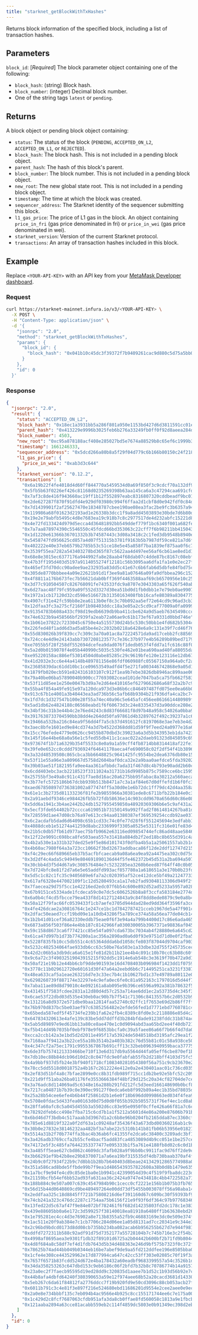 ```yaml
---
title: "starknet_getBlockWithTxHashes"
---
```



Returns block information of the specified block, including a list of transaction hashes.

## Parameters

`block_id`: [*Required*] The block parameter object containing one of the following:

- `block_hash`: (string) Block hash.
- `block_number`: (integer) Decimal block number.
- One of the string tags `latest` or `pending`.

## Returns

A block object or pending block object containing:

- `status`: The status of the block (`PENDING`, `ACCEPTED_ON_L2`, `ACCEPTED_ON_L1`, or `REJECTED`).
- `block_hash`: The block hash.
  This is not included in a pending block object.
- `parent_hash`: The hash of this block's parent.
- `block_number`: The block number.
  This is not included in a pending block object.
- `new_root`: The new global state root.
  This is not included in a pending block object.
- `timestamp`: The time at which the block was created.
- `sequencer_address`: The Starknet identity of the sequencer submitting this block.
- `l1_gas_price`: The price of L1 gas in the block.
  An object containing `price_in_fri` (gas price denominated in fri) or `price_in_wei` (gas price
  denominated in wei).
- `starknet_version`: Version of the current Starknet protocol.
- `transactions`: An array of transaction hashes included in this block.

## Example

Replace `<YOUR-API-KEY>` with an API key from your [MetaMask Developer dashboard](https://infura.io/dashboard).

### Request

<Tabs>
<TabItem value="curl">

```bash
curl https://starknet-mainnet.infura.io/v3/<YOUR-API-KEY> \
  -X POST \
  -H "Content-Type: application/json" \
  -d '{
    "jsonrpc": "2.0",
    "method": "starknet_getBlockWithTxHashes",
    "params": {
      "block_id": {
        "block_hash": "0x041b10c45dc3f39372f7b9409261cac9d880c5d75a5bb077d028db20b1bd76c4"
      }
    },
    "id": 0
  }'
```

</TabItem>
</Tabs>

### Response

<Tabs>
<TabItem value="JSON">

```json
{
  "jsonrpc": "2.0",
  "result": {
    "status": "ACCEPTED_ON_L2",
    "block_hash": "0x18ec1a3931bb5a286f801a950e1153bd427d6d3811591cc01e6f074615a1f76",
    "parent_hash": "0x413229e9996b3025feb6b276a33249fb0ff0f92d8aeea284deb35ea4093dea2",
    "block_number": 4503,
    "new_root": "0xc95a878188acf408e285027bd5e7674a88529b8c65ef6c1999b3569aea8bc8",
    "timestamp": 1661246333,
    "sequencer_address": "0x5dcd266a80b8a5f29f04d779c6b166b80150c24f2180a75e82427242dab20a9",
    "l1_gas_price": {
      "price_in_wei": "0xab3d3c644"
    },
    "starknet_version": "0.12.2",
    "transactions": [
      "0x6a19b22f4fe4018d4d60ff844770a5459534d0a69f850f3c9cdcf70a132df94",
      "0x5fb5b63f0226ef426c81168d0235269398b63aa145ca6a3c47294caa691cfdc",
      "0x7af3c8de416f943660ac19ff1b12f552897eabc8316807320cddbeadf9bc01e",
      "0x2de627287f870f91dfd4e929df03980c994f6ffaa2d1cbf8d0e942fdf0c84d4",
      "0x7d1439901f2af25627470e18348787cbee190ae08ea3fac2be9fc3b6357a948",
      "0x119986a68f01623d2193ad1e26338b3dcc1f9a8add4503893e30bde7d6b80d1",
      "0x19e2e79abfb5495c4d8e7683ea19c918b7c8c2977517de4d232abfc15221d8f",
      "0x4e72fd133424d979d5ecca4d36481892bb549ddef779f1bc6340f001a682fe3",
      "0x7a7aa878974390c5546550c45fdcd66bd353063c22cff7f6b98211bb415043f",
      "0x1d1220e61366b36701332b3b74587443c3d08a3418c2c1fed3db9548b8940ec",
      "0x5458747fd956625cd857a4d07f51315b3781f9163b5b7987df59ce821a7d6f7",
      "0x402222e40e37eb6579b2785b53c51ce18e5e45a858f7ba1839ef875aa0f6c7f",
      "0x3539f55ea7282a543403278bd365f87c5622aa4d497ee56af6cb61ae8ed1d15",
      "0x68e8e3015ec6377176a944992fa8e28aab4f68dab07c4dde87bc8167c08ebf6",
      "0x47b3ff195d403d5197a9114055274f12181c56b3095aa6dfa1fa1e0e2ec27f6",
      "0x465ef3fd70dcc90adee9ae232935a83dd5c41e67c6b6fab6d5dbfe84fbd75c2",
      "0x305de8770bbbee4a09e22621b91d1f3ee9a81a07646a09fa9dfbbea296c152f",
      "0x4f8811a176b673fec7b56621dab0bff369f4463588aaf69cb6570956e10c25a",
      "0x3d77c910504507c826768091fe743533fdc9a8707e3043303a65f626f540ab0",
      "0x6d27aac48f79fc959a09f552d3327d30ea51bd0d1fb0dbb1e7e79eb0ae99077",
      "0x1972a1cb17120d32cd598e516672b31350163408fbb16cafe80389a83047755",
      "0x4907cf31e42fc59bb8e2ea6113b0ef8c3c70b092aa5ef72e64cd9c96ad3cb3e",
      "0x12dfaa3fc3a275cf2160f1b98403ddcc18a3e05a2c5cd9caf77009a0fa09992",
      "0x91354783b608a433cf98d19edb6639db9ba411cbe624a9d5aeb76345498ccc",
      "0x74e6323b9a458566bf2939fa2eab72a06ae9c61b173ef67a9331d0bbd746e",
      "0x1b061e37822c7233045c6750e4a5155730d24b5c530c50bb1e4fd682b5304c9",
      "0x226fed48f1add6d3ad5a85be4e2c2032b0218a6428e6a9c131e39f7cd46f76f",
      "0x55d830026b39f839cc7c309c3a70a01ac8a72224571da9ad17cebb2fc885695",
      "0x724cc4e4d9e24143abb7307208123577c7e36c37b977e4b56289b89bed7179f",
      "0xe7055b5f28f258df552694dcefea9dad076f1dedb053f4fdd7a1fc616c88f0",
      "0x5a2d0b0159078f4e05b440990c5035c530fe462e01bea690aad40fa88055da7",
      "0xe95220158ac886ef53014504d0abe85285c29c9619bfe120e123116e12db67",
      "0x41d2032e3cc6e44a4148b489781156e86fdf060988fc05567150a964a0cf2a0",
      "0x23685839dac61dd10bc1ce09653549adfd4f5e271fa003446742868e9a05d17",
      "0x1879fb020ecb591e824316103107c912f1ea9b7ebe3826db8946ac899aae067",
      "0x79a40be06ba57890040b900cc77693082cead101de7047ba5ca75fb662f583c",
      "0x53f11d85ee1e250e0047b3d9a7e2d64e410165ef6279662686a68f32a2b7c9d",
      "0x55ba4f854a49fe915e97a120dca973d3e86b6cc846497487fd075ee0ea66b0",
      "0x913c67b1e4001a3b40443ea3ad736b56c5afb68b9304b21f936dfa4ca2bc74",
      "0x1fd7dc1d327547b100e28f55a74ec40a96c5e645afc456ee8616614480989ff",
      "0x5ad1db62e4824188c06568eabd1f6f60673d3c24e8335437d3a90ddce208e29",
      "0x34bf36c31b3e44b4c2e76ed4243c8d83f66681f8d97b48a958c54026a0bba9d",
      "0x3917638733704590bb38dd4e264dd50fa97861d4b3289762f492c39237a1c67",
      "0x19466a532ba216c84ea9f56dd4f7a5cb37d491612fc8197068e3ae7eb3e4d24",
      "0x3aec8bfe1601ed9e84cd374a3d7b4522d368dd81d59f9f7eed24a0977e16a63",
      "0x15cc76efede4779e0626cc9455b870dbd3c39023a6a3d5b343953eb1da7423",
      "0x145f16e44be68a0a56e1c5fed55db411c1caac022a2daeb91323d845059c690",
      "0x973674f1b71a6329b354f5533c8e0a9a1a59cff4fb8714bb8314418af22fe1",
      "0x39fe0e652cc0cddd7936924f64641170aeca4fe690058c02f2df54f41b38962",
      "0x3a32d48539508c865cbca3bb6648825c9641425fc9554be2dea6376db80e159",
      "0x53f11e55a96e3a809667d5758d2604baf0dca32e2a9baa0aefdce5fda392020",
      "0x39b03ae51f182195fa9ee4aa361afbbdc7ada31f467d8c4b793e90add2b60c7",
      "0x6cdd403ebc3acb2218523f3311024a31731b16d9985b875c7589cce6bc1595d",
      "0x25755bf3e49a8c911c431f7ae8d16ac20a6275bb95fabac8a30212a560aeca3",
      "0x3b77efc5725186b67dcbb939b513b8471a7c3a1af84e67d0dffefd1b6f0fc37",
      "0xaed67850897d736381002a877474ff5a30d0e1e6b72dc1ff79dc42d4aa358a",
      "0x61e1c3b2735d81133236f81fe2b9855966a30381ede8c6711bfb22b184e0c38",
      "0x2a91aebdf9346ce984426fb5b72fdb58636e14c903cdd9670a656d60c86e08d",
      "0x5dd6a1941c3b4ae2442b24db1527955459850a48920369306b6e5c9af431a27",
      "0x5ecf3fde654402b72cccca619051b73150149a992ffad2f8614814267ba81d1",
      "0x728559d1ae47d08cb76a97e613cc94aa01380387ef369539254ccdb92ae0379",
      "0x6c2acdafb5dad6d64098c65b1cd33c74c0fe77d28f6f551245694e3edfabb1",
      "0x4088dceb1e51274a41259d8abc2336999f3305a0525e5311fc316e01fe83d45",
      "0x21b5c0db57fb61d977aec75bfb9662e63116ed09854744efc86ad48aae58463",
      "0x12f22e9091c698bca8fe503aea557e31418a884db2f2ed18bc8b655d391c4af",
      "0x4b2a530e1a331b327ded25e9f5e86d101743f0dfba4b5a1a25061557ab2b1ce",
      "0x4b60ac7980f64a3a723cc10662f3bd32673addbaca86f12de2ddf12747d215f",
      "0xf4c29ec66f689665eb37b5acfbfcaecab9a08a6ea9ea92a4475ea302c0d75d",
      "0x3d2df4c4ada5c94949e804691890136d44f5fe462372b45d531a2ba694a5073",
      "0x30cbb4d3f5d4d67a9c308576484e7c5232285ea3260b6eed87f64ff40c0b059",
      "0x7d724bfc8e81f2d7a6e5e65addfd993acf857780a1a618651a3e170b0b23fd9",
      "0x5d5c1c82c1fc35c9405689e6fa7a2c020395af52ce412dce5bf49a212477339",
      "0x617af6328e447002109f1c12d5280493ca1a17eb2fad93048113306d949f2f9",
      "0x7faecea29d75f5cc1e42216ed2edc07f6b54c600e892d52ad5233a5957a028e",
      "0x67b9151ce5334ade1fcdeca59c0e7dc5c6062526b8a8f3ccfa583184e2774d6",
      "0x6a0b4cf4cd5fbcce79ea433f8d14127124843a9c84f8dd8ede0879c9e0a8b4a",
      "0x50a12f79fac66fc0539433f1cb7aefe3705d944dad28ed9dd364f3596fa3ceb",
      "0x4fe426dcae2a30816764c1e247ce1bc1d7842787421cceb1967de5a47f901c7",
      "0x2dfac50eaed7ccf19bd09e1a10db43286f5a789ce374a58a56ea77de04cb14e",
      "0x1b2b41d01cef36a82330eddb75eae0f6f3e94a4a799b4400d17c86e6ada4657",
      "0x6873a856f503f86e4e4bb187c8142966fa030030005b3967371e98836af045f",
      "0x59c158d8673ca6f77421cc85e54fa097cda673bc7034ab4f28880e6a645cd25",
      "0x61ca47d997b1d73b774200a1ac356a2890ad0a6d0f93e9751d71d0e0f2fba5",
      "0x5228f835fb10cc5db551c4c65364ddda6bd1058cfe803f87044d9704caf903a",
      "0x5232c402534064fae933db6cc63c50be76a503e1a33dbe32d755f245735cec2",
      "0x42d2c06b5a3db9dca6a615e1fe81d2b11b21ee4b4c891c10b70cc63b08c60f8",
      "0x9c6a72c3f49032519043915215f92dd5c1914e6ab548c3e3619f70b472a9d1",
      "0x50af21e19b12e44bb6cbf9dde901593e16d4708403b096984f1423dd1f07594",
      "0x3778c11b029612720e60161d30f47a64a2eebd6b6c714495251ca3231f33873",
      "0x48ea633caf5a1eae263216d7e3c33ec7b4c1b10627bd1c37e49789a80112e03",
      "0x6298260739f887174e32297e4c9efa0ec6fe0c81a952163c1797016d5d44f7a",
      "0x7aba11ae89d8d79010c4e092161a8ab095e9b396ce6596a992a381b78632f57",
      "0x431451f7583fcdee2831a12d80d4d57c253a714ae6dd1ec2a53735d4c345f3a",
      "0x6cae53f22dbd03d535e430eb0ac90b7b7f541c71306c8413557b6c2d0532b9",
      "0x131216a8d9372e571dbe9baa12814faa52740c02ffc1f7653e69d2b86ff7ffb",
      "0x76b970d837bc5be03aef97c6385256482e2efde56fed1d7771ebd7760781c4",
      "0x65beda587edf5f45734fe239b1fa62e2fb4c8389c8fd0e3c2118886e85d4c2b",
      "0x647834320613e4afe139c83be5dd7ddffd3b284bfdade91238fddc31b874ac4",
      "0x5ab5d89897e9ed61bb13a80ce8ae470e1c0d9094abd3aa65bd2ee4f40db721c",
      "0xf5b414d49b7035bf0ebf978e9f6853bbcfa0c39a5faee86a66f7b66f4d7da0",
      "0xcca2ccb142a3e1bd5d2d2011e495f17a53924de5048518bd3195afc29ea1f2",
      "0x7168aa7f9412a3b22ce55a10b3514b2a403b382c76d55b81c01c58a938ce507",
      "0x4c347cf2a75ec1791c9955367867b691cff13c32beb0963940959baca37775b",
      "0x6de3fb7574121333466be710f13e6d317db9a5564d44fa05eff6cbe870ef1bc",
      "0x7db10ec88b84dcb96d10d2c8c047fdc9e0fabfab55fb2d218bff4103d75fc5c",
      "0x4a9bbf937d5fb24e3bf940f1718cf108340281054380f56a751c9cb23670e25",
      "0x78cc5dd5518d0018752a4b167c2612224e412e0a2e430401aac01c736cd035b",
      "0x2ef83d51bf4a8c7bfae2899e0cc8b31fdb989f715cc1db2be92e5bfc52c209f",
      "0x221d9ff51aba26ba01176fe3553666384f48bf29d125c20a34cf82704de7cec",
      "0x3a76adc8d114069ad5c6348e16a288b291fd212fc5d3eed166148690b0bcf80",
      "0x7217ca04871b7b39c0e390ec99127f0edca6eb8f992b89a4ec1b35bd78035de",
      "0x25a28b54cee6efe4b6b44f25861d2b1e6e0f18b696dd0998663ed034f4fea9",
      "0x5708e0fdac5d433fea00163d0d75d0d0f055b392b5055731f76ef4ec1cd8abd",
      "0x28ffa60afc8c5a045d455b3a5502d6cc83e95e0950f0cffe426a66f81a7c6cb",
      "0x78292dfeb6cc498e7fba715c6cd7b1a1f5212a5601d4e86a200e87606b791ba",
      "0x6bd46d7f3bdb4c517aaab3d3967d1a2c6b8e96b0204fb2165dda87ec3360cf",
      "0x785e61d8819f322a0f2df63a1c09248af35436f43a673dbd00360216ab1c9c9",
      "0x30b0e27832e38146232aa482bf3a7abe22c5310b141b81fb06b53956e018218",
      "0x5514a31b2f70b774ffa3bac4b36ab6fc41355fe2dca6c38400c3289adc3bf1a",
      "0x3a426adb3769ccfa2b55cfe4bacf5add83fca4853089d4b9cc051e1be257cec",
      "0x74172e5f3c485fa76442353377477e095333b1f5a761e4188fb8d02c6c0d1b2",
      "0x3a485ff5eae627cbd862c4609dc3fafb028a9f9bb0bc9911fac9d76ff2de9c0",
      "0x3b66291ef9b42b8ee29b8370071a7a6ea19bf315535df4db730baab370af4fb",
      "0x24b9c0f27934f22b9c7d8bb1b28b7b640403d8beae241342912865774988a0",
      "0x351a586cad8bde5ffbde99b7f9ea1d4865439357822608a38b0d8b1479e6358",
      "0x1a7bcf9e94fe4cd9c85de1ba0e1b9941c42399054d39c4f519f9fba8dc223de",
      "0x21159bcfb54ef6bb52ad93fa631aa36c2424a9747e434818c4bb4722582a713",
      "0x188b884c9e507a007c639c4547984b90c1cecc0cf2221e156b1b075b3fb7655",
      "0x56d15b44d0640869cd9be489497264e00dd73df5455b003078ff56a98aba149",
      "0x2eddfaa325c18d8845ff721b75808216d6ef391160d67c609bc30f59393bf9",
      "0x74cb241a323c476dc2287c1754aa75b6156f21e9f93f6df364c97b977683462",
      "0x13fed22d5c67af47f9e84e072bf782461f6f682d14235803fd2dc178c1e383e",
      "0x439e88605bb0a6e172c3d599257f38140018ea81910a6480ff1b63638ebd268",
      "0x1e795281ec4cc4d3e76902a8e713b8355a52fb9c46883169e3dc0e509e374f6",
      "0x1ac511e20f9ab384e7c1cb7706c284d06ee1a05d8131ad7cc20341e9c344e32",
      "0x2c96bd9bdcd0173d8dd08cb735bb234ba082acab6b956255b627d7e944f9817",
      "0xddfd7272311b588c92adf91d75d7352177a55728104b7c745b716e3c2f54b2",
      "0x4998af8695aea3e9301f1db32f89101d6725a2b04442b600bf2b71fd9b80449",
      "0x4d8f684a8c58df7ef4d1fdb7643d5b34d488363e246d9bf575b7323f0c372f6",
      "0x78625b74ad44bb049b0344eb16be7abef9de9aa5fd212ddfee196e8505bba0",
      "0x1cfe4e308ce443529962e17d877994ca647c42cc53ff303e02085c70f19f3a5",
      "0x7657f6571b83fcdd524d672e4ba178432a60eadbf9683399557a54c3526b1d3",
      "0x34da350253263c647dbd153c9eb6186c06f2bfd7b32b8c70786774b14a9157a",
      "0x23a0ec2f7faecb95595d19ed28dd9c320835d1aaee7b1d52c1b93d56b92e7cd",
      "0x44b8afa4dbfd64240f380390653a59e12f974aee68b52a20cacd3681d143304",
      "0x5eb267c6da61f84812fa2776ddcc7f19b920fd9e50cd3096c88cb053acb27f9",
      "0x6011b791c3c4e81f3e897f216e524680ebd11686201d9554e2cee2aee0e9ecc",
      "0x2a0e8e734bbbf135c7eb094b4ac9566e4b925c8cc155171744ee6c7e175a00f",
      "0x1c429d2c8fcf7687063cfdb951afa3da8cb0ffae8fd560058c1813a9e1fbcb8",
      "0x121aaba2894a63cce81acabb559eb2c114f4859dc5803e0b91349ec398d2eb0"
    ]
  },
  "id": 0
}
```

</TabItem>
</Tabs>
